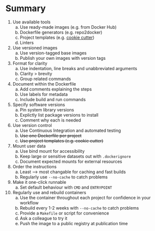 Summary
=======

1. Use available tools
    a. Use ready-made images (e.g. from Docker Hub)
    b. Dockerfile generators (e.g. repo2docker)
    c. Project templates (e.g. [cookie cutter](https://github.com/cookiecutter/cookiecutter))
    d. Linters
2. Use versioned images
    a. Use version-tagged base images
    b. Publish your own images with version tags
3. Format for clarity
    a. Use indentation, line breaks and unabbreviated arguments
    b. Clarity > brevity
    c. Group related commands
4. Document within the Dockerfile
    a. Add comments explaining the steps
    b. Use labels for metadata
    c. Include build and run commands
6. Specify software versions
    a. Pin system library versions
    b. Explictly list package versions to install
    c. Comment why each is needed
9. Use version control
    a. Use Continuous Integration and automated testing
    b. ~~Use one Dockerfile per project~~
    c. ~~Use project templates (e.g. cookie cutter)~~
7. Mount user data
    a. Use bind mount for accessibility
    b. Keep large or sensitive datasets out with `.dockerignore`
    c. Document expected mounts for external resources
5. Order the instructions
    a. Least --> most changable for caching and fast builds
    b. Regularly use `--no-cache` to catch problems
8. Make it one-click runnable
    a. Set default behaviour with `CMD` and `ENTRYPOINT`
10. Regularly use and rebuild containers
    a. Use the container throughout each project for confidence in your workflow
    b. Rebuild every 1-2 weeks with `--no-cache` to catch problems
    c. Provide a `Makefile` or script for convenience
    d. Ask a colleague to try it
    e. Push the image to a public registry at publication time
